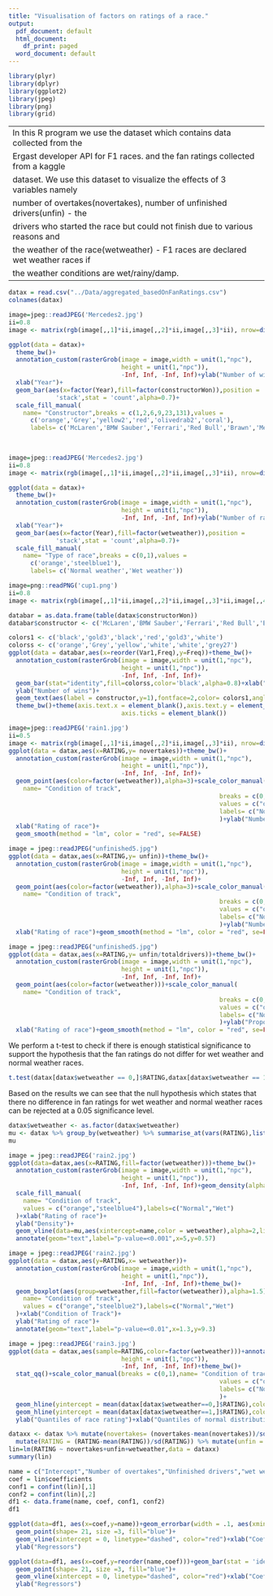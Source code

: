 ```yaml
---
title: "Visualisation of factors on ratings of a race."
output:
  pdf_document: default
  html_document:
    df_print: paged
  word_document: default
---
```


```r
library(plyr)
library(dplyr)
library(ggplot2)
library(jpeg)
library(png)
library(grid)
```

---
In this R program we use the dataset which contains data collected from the 
Ergast developer API for F1 races. and the fan ratings collected from a kaggle
dataset. We use this dataset to visualize the effects of 3 variables namely 
number of overtakes(novertakes), number of unfinished drivers(unfin) - the 
drivers who started the race but could not finish due to various reasons and 
the weather of the race(wetweather) - F1 races are declared wet weather races if
the weather conditions are wet/rainy/damp.
---

```r
datax = read.csv("../Data/aggregated_basedOnFanRatings.csv")
colnames(datax)
```


```r

image=jpeg::readJPEG('Mercedes2.jpg')
ii=0.8
image <- matrix(rgb(image[,,1]*ii,image[,,2]*ii,image[,,3]*ii), nrow=dim(image)[1])

ggplot(data = datax)+
  theme_bw()+
  annotation_custom(rasterGrob(image = image,width = unit(1,"npc"), 
                               height = unit(1,"npc")), 
                               -Inf, Inf, -Inf, Inf)+ylab("Number of wins")+
  xlab("Year")+
  geom_bar(aes(x=factor(Year),fill=factor(constructorWon)),position = 
             'stack',stat = 'count',alpha=0.7)+
  scale_fill_manual(
    name= "Constructor",breaks = c(1,2,6,9,23,131),values = 
      c('orange','Grey','yellow2','red','olivedrab2','coral'),
      labels= c('McLaren','BMW Sauber','Ferrari','Red Bull','Brawn','Mercedes'))
  
  
```
```r
image=jpeg::readJPEG('Mercedes2.jpg')
ii=0.8
image <- matrix(rgb(image[,,1]*ii,image[,,2]*ii,image[,,3]*ii), nrow=dim(image)[1])

ggplot(data = datax)+
  theme_bw()+
  annotation_custom(rasterGrob(image = image,width = unit(1,"npc"), 
                               height = unit(1,"npc")), 
                               -Inf, Inf, -Inf, Inf)+ylab("Number of races")+
  xlab("Year")+
  geom_bar(aes(x=factor(Year),fill=factor(wetweather)),position = 
             'stack',stat = 'count',alpha=0.7)+
  scale_fill_manual(
    name= "Type of race",breaks = c(0,1),values = 
      c('orange','steelblue1'),
      labels= c('Normal weather','Wet weather'))


```




```r
image=png::readPNG('cup1.png')
ii=0.8
image <- matrix(rgb(image[,,1]*ii,image[,,2]*ii,image[,,3]*ii,image[,,4]), nrow=dim(image)[1])

databar = as.data.frame(table(datax$constructorWon))
databar$constructor <- c('McLaren','BMW Sauber','Ferrari','Red Bull','Brawn','Mercedes')

colors1 <- c('black','gold3','black','red','gold3','white')
colorss <- c('orange','Grey','yellow','white','white','grey27')
ggplot(data = databar,aes(x=reorder(Var1,Freq),y=Freq))+theme_bw()+
  annotation_custom(rasterGrob(image = image,width = unit(1,"npc"), 
                               height = unit(1,"npc")), 
                               -Inf, Inf, -Inf, Inf)+
  geom_bar(stat="identity",fill=colorss,color='black',alpha=0.8)+xlab("Constructors")+
  ylab("Number of wins")+
  geom_text(aes(label = constructor,y=1),fontface=2,color= colors1,angle=90,hjust=c(0.05,0,-0.8,-2,-0.4,-2))+
  theme_bw()+theme(axis.text.x = element_blank(),axis.text.y = element_blank(),
                               axis.ticks = element_blank())
```


```r
image=jpeg::readJPEG('rain1.jpg')
ii=0.5
image <- matrix(rgb(image[,,1]*ii,image[,,2]*ii,image[,,3]*ii), nrow=dim(image)[1])
ggplot(data = datax,aes(x=RATING,y= novertakes))+theme_bw()+
  annotation_custom(rasterGrob(image = image,width = unit(1,"npc"), 
                               height = unit(1,"npc")), 
                               -Inf, Inf, -Inf, Inf)+
  geom_point(aes(color=factor(wetweather)),alpha=3)+scale_color_manual(
    name= "Condition of track",
                                                          breaks = c(0,1),
                                                          values = c("orange","steelblue1"),
                                                          labels= c("Normal","Wet"),
                                                          )+ylab("Number of overtakes in a race")+
  xlab("Rating of race")+
  geom_smooth(method = "lm", color = "red", se=FALSE)
```
```r
image = jpeg::readJPEG("unfinished5.jpg")
ggplot(data = datax,aes(x=RATING,y= unfin))+theme_bw()+
  annotation_custom(rasterGrob(image = image,width = unit(1,"npc"), 
                               height = unit(1,"npc")), 
                               -Inf, Inf, -Inf, Inf)+
  geom_point(aes(color=factor(wetweather)),alpha=3)+scale_color_manual(
    name= "Condition of track",
                                                          breaks = c(0,1),
                                                          values = c("orange","steelblue1"),
                                                          labels= c("Normal","Wet"),
                                                          )+ylab("Number of unfinished drivers")+
  xlab("Rating of race")+geom_smooth(method = "lm", color = "red", se=FALSE)
```


```r
image = jpeg::readJPEG("unfinished5.jpg")
ggplot(data = datax,aes(x=RATING,y= unfin/totaldrivers))+theme_bw()+
  annotation_custom(rasterGrob(image = image,width = unit(1,"npc"), 
                               height = unit(1,"npc")), 
                               -Inf, Inf, -Inf, Inf)+
  geom_point(aes(color=factor(wetweather)))+scale_color_manual(
    name= "Condition of track",
                                                          breaks = c(0,1),
                                                          values = c("orange","steelblue2"),
                                                          labels= c("Normal","Wet"),
                                                          )+ylab("Proportion of unfinished drivers")+
  xlab("Rating of race")+geom_smooth(method = "lm", color = "red", se=FALSE)
```


We perform a t-test to check if there is enough statistical significance to 
support the hypothesis that the fan ratings do not differ for wet weather 
and normal weather races.

```r
t.test(datax[datax$wetweather == 0,]$RATING,datax[datax$wetweather == 1,]$RATING,alternative = 'l')
```

Based on the results we can see that the null hypothesis which states that there 
no difference in fan ratings for wet weather and normal weather races can be 
rejected at a 0.05 significance level.


```r
datax$wetweather <- as.factor(datax$wetweather)
mu <- datax %>% group_by(wetweather) %>% summarise_at(vars(RATING),list(name=mean))
mu
```
```r
image = jpeg::readJPEG('rain2.jpg')
ggplot(data=datax,aes(x=RATING,fill=factor(wetweather)))+theme_bw()+
  annotation_custom(rasterGrob(image = image,width = unit(1,"npc"), 
                               height = unit(1,"npc")), 
                               -Inf, Inf, -Inf, Inf)+geom_density(alpha=0.7)+
  scale_fill_manual(
    name= "Condition of track",
    values = c("orange","steelblue4"),labels=c("Normal","Wet")
  )+xlab("Rating of race")+
  ylab("Density")+
  geom_vline(data=mu,aes(xintercept=name,color = wetweather),alpha=2,linetype="twodash",size=1.3,show.legend=FALSE)+
  annotate(geom="text",label="p-value=<0.001",x=5,y=0.57)
```

```r
image = jpeg::readJPEG('rain2.jpg')
ggplot(data = datax,aes(y=RATING,x= wetweather))+
  annotation_custom(rasterGrob(image = image,width = unit(1,"npc"), 
                               height = unit(1,"npc")), 
                               -Inf, Inf, -Inf, Inf)+theme_bw()+
  geom_boxplot(aes(group=wetweather,fill=factor(wetweather)),alpha=1.5)+scale_fill_manual(
    name= "Condition of track",
    values = c("orange","steelblue2"),labels=c("Normal","Wet")
  )+xlab("Condition of Track")+
  ylab("Rating of race")+
  annotate(geom="text",label="p-value=<0.01",x=1.3,y=9.3)
```


```r
image = jpeg::readJPEG('rain3.jpg')
ggplot(data = datax,aes(sample=RATING,color=factor(wetweather)))+annotation_custom(rasterGrob(image = image,width = unit(1,"npc"), 
                               height = unit(1,"npc")), 
                               -Inf, Inf, -Inf, Inf)+theme_bw()+
  stat_qq()+scale_color_manual(breaks = c(0,1),name= "Condition of track",
                                                          values = c("orange","steelblue1"),
                                                          labels= c("Normal","Wet"),
                                                          )+
  geom_hline(yintercept = mean(datax[datax$wetweather==0,]$RATING),color="orange")+
  geom_hline(yintercept = mean(datax[datax$wetweather==1,]$RATING),color="steelblue2")+
  ylab("Quantiles of race rating")+xlab("Quantiles of normal distribution")

```
```r
dataxx <- datax %>% mutate(novertakes= (novertakes-mean(novertakes))/sd(novertakes))%>% 
  mutate(RATING = (RATING-mean(RATING))/sd(RATING)) %>% mutate(unfin = (unfin-mean(unfin))/sd(unfin))
lin=lm(RATING ~ novertakes+unfin+wetweather,data = dataxx)
summary(lin)
```
```r

name = c("Intercept","Number of overtakes","Unfinished drivers","wet weather")
coef = lin$coefficients
conf1 = confint(lin)[,1]
conf2 = confint(lin)[,2]
df1 <- data.frame(name, coef, conf1, conf2)
df1
```
```r
ggplot(data=df1, aes(x=coef,y=name))+geom_errorbar(width = .1, aes(xmin= conf1, xmax=conf2))+
  geom_point(shape= 21, size =3, fill="blue")+
  geom_vline(xintercept = 0, linetype="dashed", color="red")+xlab("Coefficient of linear regression")+
  ylab("Regressors")
```
```r
ggplot(data=df1, aes(x=coef,y=reorder(name,coef)))+geom_bar(stat = 'identity',fill=c("red3",'green2','red2','green3'))+
  geom_point(shape= 21, size =3, fill="blue")+
  geom_vline(xintercept = 0, linetype="dashed", color="red")+xlab("Coefficient of linear regression")+
  ylab("Regressors")
```

